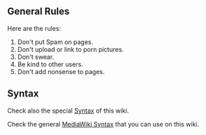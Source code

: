 == General Rules ==

Here are the rules:

# Don't put Spam on pages.
# Don't upload or link to porn pictures.
# Don't swear.
# Be kind to other users.
# Don't add nonsense to pages.

== Syntax ==

Check also the special [[VideoLAN_Wiki:Syntax | Syntax]] of this wiki.

Check the general [https://meta.wikimedia.org/wiki/Help:Editing MediaWiki Syntax] that you can use on this wiki.


[[Category:VideoLAN Wiki|{{PAGENAME}}]]